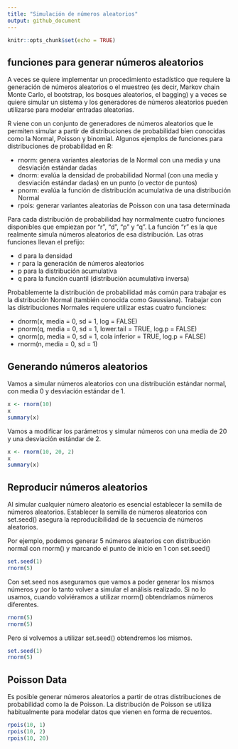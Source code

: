 ```yaml
---
title: "Simulación de números aleatorios"
output: github_document
---
```


```r
knitr::opts_chunk$set(echo = TRUE)
```

## funciones para generar números aleatorios
A veces se quiere implementar un procedimiento estadístico que requiere la generación de números aleatorios o el muestreo (es decir, Markov chain Monte Carlo, el bootstrap, los bosques aleatorios, el bagging) y a veces se quiere simular un sistema y los generadores de números aleatorios pueden utilizarse para modelar entradas aleatorias.

R viene con un conjunto de generadores de números aleatorios que le permiten simular a partir de distribuciones de probabilidad bien conocidas como la Normal, Poisson y binomial. Algunos ejemplos de funciones para distribuciones de probabilidad en R:

- rnorm: genera variantes aleatorias de la Normal con una media y una desviación estándar dadas
- dnorm: evalúa la densidad de probabilidad Normal (con una media y desviación estándar dadas) en un punto (o vector de puntos)
- pnorm: evalúa la función de distribución acumulativa de una distribución Normal
- rpois: generar variantes aleatorias de Poisson con una tasa determinada

Para cada distribución de probabilidad hay normalmente cuatro funciones disponibles que empiezan por "r", "d", "p" y "q". La función "r" es la que realmente simula números aleatorios de esa distribución. Las otras funciones llevan el prefijo:

- d para la densidad
- r para la generación de números aleatorios
- p para la distribución acumulativa
- q para la función cuantil (distribución acumulativa inversa)

Probablemente la distribución de probabilidad más común para trabajar es la distribución Normal (también conocida como Gaussiana). Trabajar con las distribuciones Normales requiere utilizar estas cuatro funciones:

- dnorm(x, media = 0, sd = 1, log = FALSE)
- pnorm(q, media = 0, sd = 1, lower.tail = TRUE, log.p = FALSE)
- qnorm(p, media = 0, sd = 1, cola inferior = TRUE, log.p = FALSE)
- rnorm(n, media = 0, sd = 1)

## Generando números aleatorios
Vamos a simular números aleatorios con una distribución estándar normal, con media 0 y desviación estándar de 1.
```r
x <- rnorm(10)
x
summary(x)
```

Vamos a modificar los parámetros y simular números con una media de 20 y una desviación estándar de 2.
```r
x <- rnorm(10, 20, 2)
x
summary(x)
```

## Reproducir números aleatorios
Al simular cualquier número aleatorio es esencial establecer la semilla de números aleatorios. Establecer la semilla de números aleatorios con set.seed() asegura la reproducibilidad de la secuencia de números aleatorios.

Por ejemplo, podemos generar 5 números aleatorios con distribución normal con rnorm() y marcando el punto de inicio en 1 con set.seed()
```r
set.seed(1)
rnorm(5)
```

Con set.seed nos aseguramos que vamos a poder generar los mismos números y por lo tanto volver a simular el análisis realizado. Si no lo usamos, cuando volviéramos a utilizar rnorm() obtendríamos números diferentes.
```r
rnorm(5)
rnorm(5)
```

Pero si volvemos a utilizar set.seed() obtendremos los mismos.
```r
set.seed(1)
rnorm(5)
```

## Poisson Data
Es posible generar números aleatorios a partir de otras distribuciones de probabilidad como la de Poisson. La distribución de Poisson se utiliza habitualmente para modelar datos que vienen en forma de recuentos.
```r
rpois(10, 1)
rpois(10, 2)
rpois(10, 20)
```